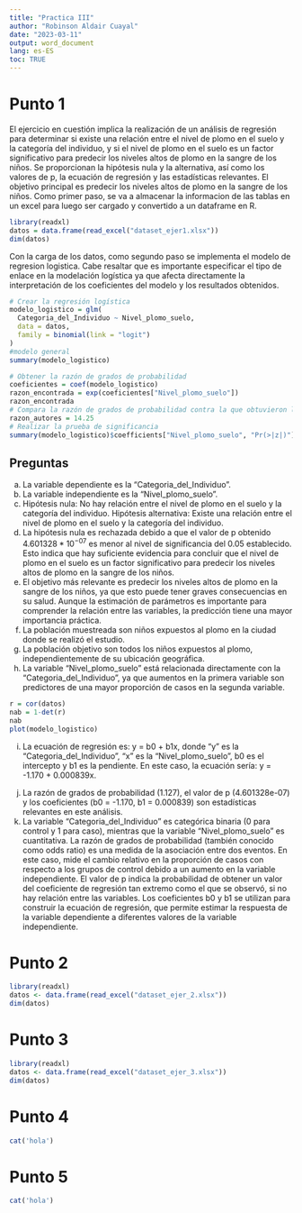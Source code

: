```yaml
---
title: "Practica III"
author: "Robinson Aldair Cuayal"
date: "2023-03-11"
output: word_document
lang: es-ES
toc: TRUE
---
```


\newpage

# Punto 1

El ejercicio en cuestión implica la realización de un análisis de regresión para determinar si existe
una relación entre el nivel de plomo en el suelo y la categoría del individuo, y si el nivel de plomo
en el suelo es un factor significativo para predecir los niveles altos de plomo en la sangre de los niños. 
Se proporcionan la hipótesis nula y la alternativa, así como los valores de p, la ecuación de regresión y 
las estadísticas relevantes. El objetivo principal es predecir los niveles altos de plomo en la sangre de los niños. 
Como primer paso, se va a almacenar la informacion de las tablas en un excel para luego ser cargado y convertido a un 
dataframe en R.

```r
library(readxl)
datos = data.frame(read_excel("dataset_ejer1.xlsx"))
dim(datos)
```
Con la carga de los datos, como segundo paso se implementa el modelo de regresion logistica. Cabe resaltar que 
es importante especificar el tipo de enlace en la modelación logística ya que afecta directamente la interpretación 
de los coeficientes del modelo y los resultados obtenidos.
```r
# Crear la regresión logística
modelo_logistico = glm(
  Categoria_del_Individuo ~ Nivel_plomo_suelo,
  data = datos,
  family = binomial(link = "logit")
)
#modelo general
summary(modelo_logistico)

# Obtener la razón de grados de probabilidad
coeficientes = coef(modelo_logistico)
razon_encontrada = exp(coeficientes["Nivel_plomo_suelo"])
razon_encontrada
# Compara la razón de grados de probabilidad contra la que obtuvieron los autores (14.25)
razon_autores = 14.25
# Realizar la prueba de significancia
summary(modelo_logistico)$coefficients["Nivel_plomo_suelo", "Pr(>|z|)"]

```

## Preguntas

a) La variable dependiente es la "Categoria_del_Individuo".
b) La variable independiente es la "Nivel_plomo_suelo".
c) Hipótesis nula: No hay relación entre el nivel de plomo en el suelo y la categoría del individuo. \n
Hipótesis alternativa: Existe una relación entre el nivel de plomo en el suelo y la categoría del individuo.
d) La hipótesis nula es rechazada debido a que el valor de p obtenido $4.601328*10^{-07}$ es menor al nivel de 
significancia del 0.05 establecido. Esto indica que hay suficiente evidencia para concluir que el nivel de plomo 
en el suelo es un factor significativo para predecir los niveles altos de plomo en la sangre de los niños.
e) El objetivo más relevante es predecir los niveles altos de plomo en la sangre de los niños, ya que esto puede 
tener graves consecuencias en su salud. Aunque la estimación de parámetros es importante para comprender la relación 
entre las variables, la predicción tiene una mayor importancia práctica.
f) La población muestreada son niños expuestos al plomo en la ciudad donde se realizó el estudio.
g) La población objetivo son todos los niños expuestos al plomo, independientemente de su ubicación geográfica.
h) La variable "Nivel_plomo_suelo" está relacionada directamente con la "Categoria_del_Individuo", ya que aumentos en la 
primera variable son predictores de una mayor proporción de casos en la segunda variable.
```R
r = cor(datos)
nab = 1-det(r)
nab
plot(modelo_logistico)
```
i) La ecuación de regresión es: y = b0 + b1x, donde "y" es la "Categoria_del_Individuo", "x" es la "Nivel_plomo_suelo", 
b0 es el intercepto y b1 es la pendiente. En este caso, la ecuación sería: y = -1.170 + 0.000839x.
j) La razón de grados de probabilidad (1.127), el valor de p (4.601328e-07) y los coeficientes (b0 = -1.170, b1 = 0.000839) 
son estadísticas relevantes en este análisis.
k) La variable "Categoria_del_Individuo" es categórica binaria (0 para control y 1 para caso), mientras que la variable 
"Nivel_plomo_suelo" es cuantitativa. 
La razón de grados de probabilidad (también conocido como odds ratio) es una medida de la asociación entre dos eventos. 
En este caso, mide el cambio relativo en la proporción de casos con respecto a los grupos de control debido a un 
aumento en la variable independiente. El valor de p indica la probabilidad de obtener un valor del coeficiente de 
regresión tan extremo como el que se observó, si no hay relación entre las variables. 
Los coeficientes b0 y b1 se utilizan para construir la ecuación de regresión, que permite estimar la respuesta de 
la variable dependiente a diferentes valores de la variable independiente.


# Punto 2

```r
library(readxl)
datos <- data.frame(read_excel("dataset_ejer_2.xlsx"))
dim(datos)
```

# Punto 3

```r
library(readxl)
datos <- data.frame(read_excel("dataset_ejer_3.xlsx"))
dim(datos)
```

# Punto 4

```r
cat('hola')
```

# Punto 5

```r
cat('hola')
```